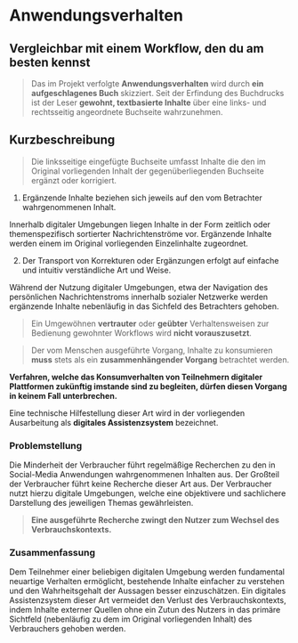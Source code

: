 
# Anwendungsverhalten

## Vergleichbar mit einem Workflow, den du am besten kennst

> Das im Projekt verfolgte **Anwendungsverhalten** wird durch **ein
> aufgeschlagenes Buch** skizziert. Seit der Erfindung des Buchdrucks ist der
> Leser **gewohnt, textbasierte Inhalte** über eine links- und rechtsseitig
> angeordnete Buchseite wahrzunehmen.

<WrappedByExample />

## Kurzbeschreibung

> Die linksseitige eingefügte Buchseite umfasst Inhalte die den im Original
> vorliegenden Inhalt der gegenüberliegenden Buchseite ergänzt oder korrigiert.

1. Ergänzende Inhalte beziehen sich jeweils auf den vom Betrachter
   wahrgenommenen Inhalt.

Innerhalb digitaler Umgebungen liegen Inhalte in der Form zeitlich oder
themenspezifisch sortierter Nachrichtenströme vor. Ergänzende Inhalte werden
einem im Original vorliegenden Einzelinhalte zugeordnet.

2. Der Transport von Korrekturen oder Ergänzungen erfolgt auf einfache und
   intuitiv verständliche Art und Weise.

Während der Nutzung digitaler Umgebungen, etwa der Navigation des persönlichen
Nachrichtenstroms innerhalb sozialer Netzwerke werden ergänzende Inhalte
nebenläufig in das Sichfeld des Betrachters gehoben.

> Ein Umgewöhnen **vertrauter** oder **geübter** Verhaltensweisen zur Bedienung
> gewohnter Workflows wird **nicht vorauszusetzt**.

> Der vom Menschen ausgeführte Vorgang, Inhalte zu konsumieren **muss** stets
> als ein **zusammenhängender Vorgang** betrachtet werden.

**Verfahren, welche das Konsumverhalten von Teilnehmern digitaler Plattformen
zukünftig imstande sind zu begleiten, dürfen diesen Vorgang in keinem Fall
unterbrechen.**

Eine technische Hilfestellung dieser Art wird in der vorliegenden Ausarbeitung
als **digitales Assistenzsystem** bezeichnet.

### Problemstellung

Die Minderheit der Verbraucher führt regelmäßige Recherchen zu den in
Social-Media Anwendungen wahrgenommenen Inhalten aus. Der Großteil der
Verbraucher führt keine Recherche dieser Art aus. Der Verbraucher nutzt hierzu
digitale Umgebungen, welche eine objektivere und sachlichere Darstellung des
jeweiligen Themas gewährleisten.

> **Eine ausgeführte Recherche zwingt den Nutzer zum Wechsel des
> Verbrauchskontexts.**

### Zusammenfassung

Dem Teilnehmer einer beliebigen digitalen Umgebung werden fundamental neuartige
Verhalten ermöglicht, bestehende Inhalte einfacher zu verstehen und den
Wahrheitsgehalt der Aussagen besser einzuschätzen. Ein digitales Assistenzsystem
dieser Art vermeidet den Verlust des Verbrauchskontexts, indem Inhalte externer
Quellen ohne ein Zutun des Nutzers in das primäre Sichtfeld (nebenläufig zu dem
im Original vorliegenden Inhalt) des Verbrauchers gehoben werden.

